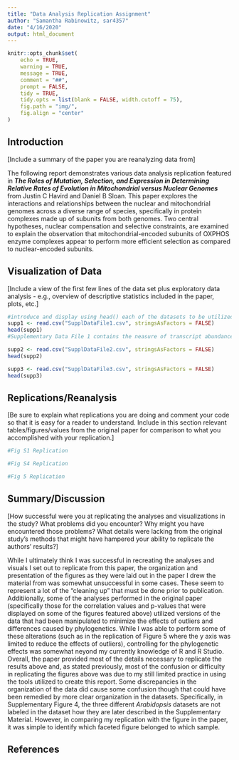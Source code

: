 ```yaml
---
title: "Data Analysis Replication Assignment"
author: "Samantha Rabinowitz, sar4357"
date: "4/16/2020"
output: html_document
---
```


```r
knitr::opts_chunk$set(
	echo = TRUE,
	warning = TRUE,
	message = TRUE,
	comment = "##",
	prompt = FALSE,
	tidy = TRUE,
	tidy.opts = list(blank = FALSE, width.cutoff = 75),
	fig.path = "img/",
	fig.align = "center"
)
```

## Introduction

[Include a summary of the paper you are reanalyzing data from]

The following report demonstrates various data analysis replication featured in ***The Roles of Mutation, Selection, and Expression in Determining Relative Rates of Evolution in Mitochondrial versus Nuclear Genomes*** from Justin C Havird and Daniel B Sloan. This paper explores the interactions and relationships between the nuclear and mitochondrial genomes across a diverse range of species, specifically in protein complexes made up of subunits from both genomes. Two central hypotheses, nuclear compensation and selective constraints, are examined to explain the observation that mitochondrial-encoded subunits of OXPHOS enzyme complexes appear to perform more efficient selection as compared to nuclear-encoded subunits. 

## Visualization of Data

[Include a view of the first few lines of the data set plus exploratory data analysis - e.g., overview of descriptive statistics included in the paper, plots, etc.]

```R
#introduce and display using head() each of the datasets to be utilized. define the variables included in each of the files as well as their context to the goals of the paper. describe how you use the data in each of them to produce the figures featured in the below section to contextualize them. 
supp1 <- read.csv("SupplDataFile1.csv", stringsAsFactors = FALSE)
head(supp1)
#Supplementary Data File 1 contains the neasure of transcript abundance (FPKM) for the genes examined in this paper. Observations include the species the gene in question is from, the name of the gene, the genome, the localization of the gene product, the OXPHOS complex the gene product resides in, and the transcript abundance measure. Specifically of note in this dataset are the three different sets of entries for *Arabidopsis* that were utilized to show the difference in transcript abundance across a number of varying complexes as featured in Figure S4 below. 

supp2 <- read.csv("SupplDataFile2.csv", stringsAsFactors = FALSE)
head(supp2)

supp3 <- read.csv("SupplDataFile3.csv", stringsAsFactors = FALSE)
head(supp3)
```


## Replications/Reanalysis

[Be sure to explain what replications you are doing and comment your code so that it is easy for a reader to understand. Include in this section relevant tables/figures/values from the original paper for comparison to what you accomplished with your replication.]

```R
#Fig S1 Replication
```

```R
#Fig S4 Replication
```

```R
#Fig 5 Replication
```


## Summary/Discussion

[How successful were you at replicating the analyses and visualizations in the study? What problems did you encounter? Why might you have encountered those problems? What details were lacking from the original study's methods that might have hampered your ability to replicate the authors' results?]

While I ultimately think I was successful in recreating the analyses and visuals I set out to replicate from this paper, the organization and presentation of the figures as they were laid out in the paper I drew the material from was somewhat unsuccessful in some cases. These seem to represent a lot of the "cleaning up" that must be done prior to publication. Additiionally, some of the analyses performed in the original paper (specifically those for the correlation values and p-values that were displayed on some of the figures featured above) utilized versions of the data that had been manipulated to minimize the effects of outliers and differences caused by phylogenetics. While I was able to perform some of these alterations (such as in the replication of Figure 5 where the y axis was limited to reduce the effects of outliers), controlling for the phylogenetic effects was somewhat neyond my currently knowledge of R and R Studio. 
Overall, the paper provided most of the details necessary to replicate the results above and, as stated previously, most of the confusion or difficulty in replicating the figures above was due to my still limited practice in using the tools utilized to create this report. Some discrepancies in the organization of the data did cause some confusion though that could have been remedied by more clear organization in the datasets. Specifically, in Supplementary Figure 4, the three different *Arabidopsis* datasets are not labeled in the dataset how they are later described in the Supplementary Material. However, in comparing my replication with the figure in the paper, it was simple to identify which faceted figure belonged to which sample. 

## References

